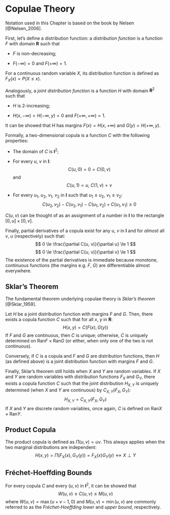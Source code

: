 # Copulae Theory {#theory}

Notation used in this Chapter is based on the book by Nelsen [@Nelsen_2006].

First, let's define a distribution function: a _distribution function_ is a function $F$ with domain $\mathbf{R}$ such that

* $F$ is non-decreasing;

* $F(-\infty) = 0$ and $F(+\infty) = 1$.

For a continuous random variable $X$, its distribution function is defined as $F_X(x) = P(X \le x)$.

Analogously, a _joint distribution function_ is a function $H$ with domain $\mathbf{R}^2$ such that

* $H$ is 2-increasing;

* $H(x, -\infty) = H(-\infty, y) = 0$ and $F(+\infty, +\infty) = 1$.

It can be showed that $H$ has margins $F(x) = H(x, +\infty)$ and $G(y) = H(+\infty, y)$.

Formally, a two-dimensional copula is a function $C$ with the following properties:

* The domain of $C$ is $\mathbf{I}^2$;

* For every $u$, $v$ in $\mathbf{I}$:
  $$
  C(u, 0) = 0 = C(0, v)
  $$
  and
  $$
  C(u, 1) = u, \ C(1, v) = v
  $$

* For every $u_1$, $u_2$, $v_1$, $v_2$ in $\mathbf{I}$ such that $u_1 \le u_2$, $v_1 \le v_2$:
  $$
  C(u_2, v_2) - C(u_2, v_1) - C(u_1, v_2) + C(u_1, v_1) \ge 0
  $$

$C(u, v)$ can be thought of as an assignment of a number in $\mathbf{I}$ to the rectangle $[0, u] \times [0, v]$.

Finally, partial derivatives of a copula exist for any $u$, $v$ in $\mathbf{I}$ and for _almost_ all $v$, $u$ (respectively) such that:
$$
0 \le \frac{\partial C(u, v)}{\partial u} \le 1
$$
$$
0 \le \frac{\partial C(u, v)}{\partial v} \le 1
$$
The existence of the partial derivatives is immediate because monotone, continuous functions (the margins e.g. $F$, $G$) are differentiable almost everywhere.

## Sklar's Theorem {#theory-sklar-theorem}

The fundamental theorem underlying copulae theory is _Sklar's theorem_ [@Sklar_1959].

Let $H$ be a joint distribution function with margins $F$ and $G$.
Then, there exists a copula function $C$ such that for all $x$, $y$ in $\mathbf{R}$:
$$
H(x, y) = C(F(x), G(y))
$$
If $F$ and $G$ are continuous, then $C$ is unique; otherwise, $C$ is uniquely determined on $\text{Ran} F \times \text{Ran} G$ (or either, when only one of the two is not continuous).

Conversely, if $C$ is a copula and $F$ and $G$ are distribution functions, then $H$ (as defined above) is a joint distribution function with margins $F$ and $G$.

Finally, Sklar's theorem still holds when $X$ and $Y$ are random variables.
If $X$ and $Y$ are random variables with distribution functions $F_X$ and $G_Y$, there exists a copula function $C$ such that the joint distribution $H_{X,Y}$ is uniquely determined (when $X$ and $Y$ are continuous) by $C_{X,Y}(F_X, G_Y)$:
$$
H_{X, Y} = C_{X, Y}(F_X, G_Y)
$$
If $X$ and $Y$ are discrete random variables, once again, $C$ is defined on $\text{Ran} X \times \text{Ran} Y$.


## Product Copula {#theory-product-copula}

The product copula is defined as $\Pi(u, v) = u v$.
This always applies when the two marginal distributions are independent:
$$
H(x, y) = \Pi(F_X(x), G_Y(y)) = F_X(x) G_Y(y) \leftrightarrow X \perp Y
$$

## Fréchet-Hoeffding Bounds {#theory-frechet-bounds}

For every copula $C$ and every $(u, v)$ in $\mathbf{I}^2$, it can be showed that
$$
W(u, v) \le C(u, v) \le M(u, v)
$$
where $W(u, v) = \max(u + v - 1, 0)$ and $M(u, v) = \min(u, v)$ are commonly referred to as the _Fréchet-Hoeffding lower_ and _upper bound_, respectively.
